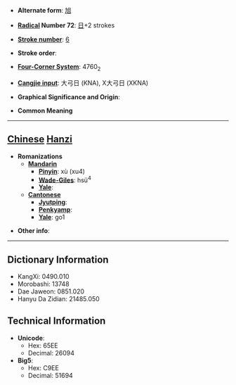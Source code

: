 * '''Alternate form''': [[旭]]

* '''[[Wiktionary:Chinese radical index| Radical]] Number 72''': [[Wiktionary:Chinese radical index 日|日]]+2 strokes

* '''[[Wiktionary:Chinese total strokes index|Stroke number]]''': [[Wiktionary:Chinese total strokes index 6|6]]

* '''Stroke order''': 

* '''[[Wiktionary:Chinese four corner index|Four-Corner System]]''': 4760<sub>2</sub>

* '''[[Wiktionary:Chinese Cangjie index|Cangjie input]]''': 大弓日 (KNA), X大弓日 (XKNA)

* '''Graphical Significance and Origin''': 

* '''Common Meaning'''

----

== [[Chinese]] [[Hanzi]] ==

* '''Romanizations'''
** '''[[Mandarin]]'''
*** '''[[Pinyin]]''': xù (xu4)
*** '''[[Wade-Giles]]''': hsü<sup>4</sup>
*** '''[[Yale]]''': 
** '''[[Cantonese]]'''
*** '''[[Jyutping]]''':
*** '''[[Penkyamp]]''': 
*** '''[[Yale]]''': go1

* '''Other info''': 

----

== Dictionary Information ==

* KangXi: 0490.010
* Morobashi: 13748
* Dae Jaweon: 0851.020
* Hanyu Da Zidian: 21485.050

== Technical Information ==

* '''Unicode''':
** Hex: 65EE
** Decimal: 26094
* '''Big5''':
** Hex: C9EE
** Decimal: 51694